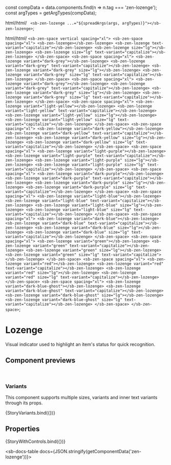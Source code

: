 
const compData = data.components.find(n => n.tag === 'zen-lozenge');
const argTypes = getArgTypes(compData);

<Meta title="Graphics/Lozenge" component="zen-lozenge" argTypes={argTypes} />

  html/*html*/ ` <sb-zen-lozenge ...="${spreadArgs(args, argTypes)}"></sb-zen-lozenge>`;

  html/*html*/ `
    <sb-zen-space vertical spacing="xl">
      <sb-zen-space spacing="xl">
        <sb-zen-lozenge></sb-zen-lozenge>
        <sb-zen-lozenge text-variant="capitalize"></sb-zen-lozenge>
        <sb-zen-lozenge size="lg"></sb-zen-lozenge>
        <sb-zen-lozenge size="lg" text-variant="capitalize"></sb-zen-lozenge>
      </sb-zen-space>
      <sb-zen-space spacing="xl">
        <sb-zen-lozenge variant="dark-grey"></sb-zen-lozenge>
        <sb-zen-lozenge variant="dark-grey" text-variant="capitalize"></sb-zen-lozenge>
        <sb-zen-lozenge variant="dark-grey" size="lg"></sb-zen-lozenge>
        <sb-zen-lozenge variant="dark-grey" size="lg" text-variant="capitalize"></sb-zen-lozenge>
      </sb-zen-space>
      <sb-zen-space spacing="xl">
        <sb-zen-lozenge variant="dark-grey"></sb-zen-lozenge>
        <sb-zen-lozenge variant="dark-grey" text-variant="capitalize"></sb-zen-lozenge>
        <sb-zen-lozenge variant="dark-grey" size="lg"></sb-zen-lozenge>
        <sb-zen-lozenge variant="dark-grey" size="lg" text-variant="capitalize"></sb-zen-lozenge>
      </sb-zen-space>
      <sb-zen-space spacing="xl">
        <sb-zen-lozenge variant="light-yellow"></sb-zen-lozenge>
        <sb-zen-lozenge variant="light-yellow" text-variant="capitalize"></sb-zen-lozenge>
        <sb-zen-lozenge variant="light-yellow" size="lg"></sb-zen-lozenge>
        <sb-zen-lozenge variant="light-yellow" size="lg" text-variant="capitalize"></sb-zen-lozenge>
      </sb-zen-space>
      <sb-zen-space spacing="xl">
        <sb-zen-lozenge variant="dark-yellow"></sb-zen-lozenge>
        <sb-zen-lozenge variant="dark-yellow" text-variant="capitalize"></sb-zen-lozenge>
        <sb-zen-lozenge variant="dark-yellow" size="lg"></sb-zen-lozenge>
        <sb-zen-lozenge variant="dark-yellow" size="lg" text-variant="capitalize"></sb-zen-lozenge>
      </sb-zen-space>
      <sb-zen-space spacing="xl">
        <sb-zen-lozenge variant="light-purple"></sb-zen-lozenge>
        <sb-zen-lozenge variant="light-purple" text-variant="capitalize"></sb-zen-lozenge>
        <sb-zen-lozenge variant="light-purple" size="lg"></sb-zen-lozenge>
        <sb-zen-lozenge variant="light-purple" size="lg" text-variant="capitalize"></sb-zen-lozenge>
      </sb-zen-space>
      <sb-zen-space spacing="xl">
        <sb-zen-lozenge variant="dark-purple"></sb-zen-lozenge>
        <sb-zen-lozenge variant="dark-purple" text-variant="capitalize"></sb-zen-lozenge>
        <sb-zen-lozenge variant="dark-purple" size="lg"></sb-zen-lozenge>
        <sb-zen-lozenge variant="dark-purple" size="lg" text-variant="capitalize"></sb-zen-lozenge>
      </sb-zen-space>
      <sb-zen-space spacing="xl">
        <sb-zen-lozenge variant="light-blue"></sb-zen-lozenge>
        <sb-zen-lozenge variant="light-blue" text-variant="capitalize"></sb-zen-lozenge>
        <sb-zen-lozenge variant="light-blue" size="lg"></sb-zen-lozenge>
        <sb-zen-lozenge variant="light-blue" size="lg" text-variant="capitalize"></sb-zen-lozenge>
      </sb-zen-space>
      <sb-zen-space spacing="xl">
        <sb-zen-lozenge variant="dark-blue"></sb-zen-lozenge>
        <sb-zen-lozenge variant="dark-blue" text-variant="capitalize"></sb-zen-lozenge>
        <sb-zen-lozenge variant="dark-blue" size="lg"></sb-zen-lozenge>
        <sb-zen-lozenge variant="dark-blue" size="lg" text-variant="capitalize"></sb-zen-lozenge>
      </sb-zen-space>
      <sb-zen-space spacing="xl">
        <sb-zen-lozenge variant="green"></sb-zen-lozenge>
        <sb-zen-lozenge variant="green" text-variant="capitalize"></sb-zen-lozenge>
        <sb-zen-lozenge variant="green" size="lg"></sb-zen-lozenge>
        <sb-zen-lozenge variant="green" size="lg" text-variant="capitalize"></sb-zen-lozenge>
      </sb-zen-space>
      <sb-zen-space spacing="xl">
        <sb-zen-lozenge variant="red"></sb-zen-lozenge>
        <sb-zen-lozenge variant="red" text-variant="capitalize"></sb-zen-lozenge>
        <sb-zen-lozenge variant="red" size="lg"></sb-zen-lozenge>
        <sb-zen-lozenge variant="red" size="lg" text-variant="capitalize"></sb-zen-lozenge>
      </sb-zen-space>
      <sb-zen-space spacing="xl">
        <sb-zen-lozenge variant="dark-blue-ghost"></sb-zen-lozenge>
        <sb-zen-lozenge variant="dark-blue-ghost" text-variant="capitalize"></sb-zen-lozenge>
        <sb-zen-lozenge variant="dark-blue-ghost" size="lg"></sb-zen-lozenge>
        <sb-zen-lozenge variant="dark-blue-ghost" size="lg" text-variant="capitalize"></sb-zen-lozenge>
      </sb-zen-space>
    </sb-zen-space>
  `;

# Lozenge

Visual indicator used to highlight an item's status for quick recognition.

## Component previews

<br />

### Variants

This component supports multiple sizes, variants and inner text variants through its props.

<Canvas>
  <Story name="StoryVariants">{StoryVariants.bind({})}</Story>
</Canvas>

## Properties

<Canvas>
  <Story
    name="default"
    args={{
      ...getDefaultArgs(argTypes),
    }}
  >
    {StoryWithControls.bind({})}
  </Story>
</Canvas>

<ArgsTable story="default" />

<sb-docs-table docs={JSON.stringify(getComponentData('zen-lozenge'))}></sb-docs-table>
